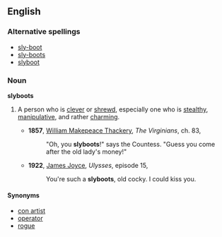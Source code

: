 ==English==

===Alternative spellings===
*[[sly-boot]]
*[[sly-boots]]
*[[slyboot]]

===Noun===
'''slyboots'''

# {{context|mainly|UK}} A person who is [[clever]] or [[shrewd]], especially one who is [[stealthy]], [[manipulative]], and rather [[charming]].
#*'''1857''', [[w:William_Makepeace_Thackery|William Makepeace Thackery]], ''The Virginians'', ch. 83,
#*:"Oh, you '''slyboots'''!" says the Countess. "Guess you come after the old lady's money!"
#*'''1922''', [[w:James_Joyce|James Joyce]], ''Ulysses'', episode 15,
#*:You're such a '''slyboots''', old cocky. I could kiss you.

====Synonyms====
*[[con artist]]
*[[operator]]
*[[rogue]]